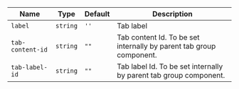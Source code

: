
  | Name | Type | Default | Description |
| --- | --- | --- | --- |
| `label` | `string` | `''` | Tab label |
| `tab-content-id` | `string` | `""` | Tab content Id.  To be set internally by parent tab group component. |
| `tab-label-id` | `string` | `""` | Tab label Id.  To be set internally by parent tab group component. |

